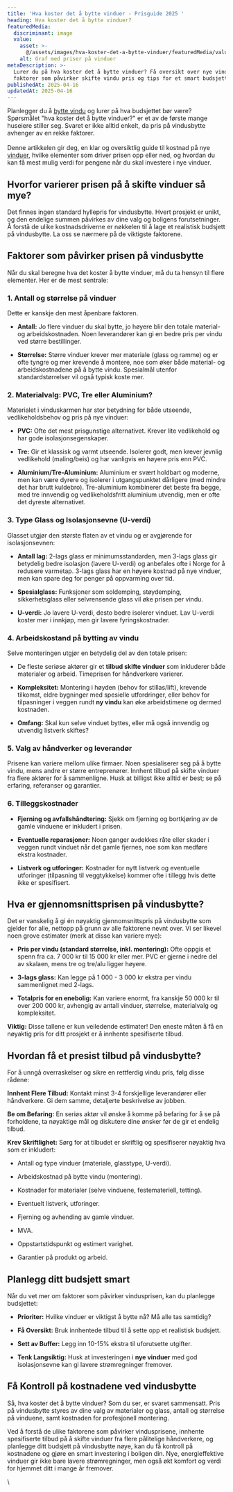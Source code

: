 ```yaml
---
title: 'Hva koster det å bytte vinduer - Prisguide 2025 '
heading: Hva koster det å bytte vinduer?
featuredMedia:
  discriminant: image
  value:
    asset: >-
      @/assets/images/hva-koster-det-a-bytte-vinduer/featuredMedia/value/asset.jpg
    alt: Graf med priser på vinduer
metaDescription: >-
  Lurer du på hva koster det å bytte vinduer? Få oversikt over nye vinduer pris,
  faktorer som påvirker skifte vindu pris og tips for et smart budsjett
publishedAt: 2025-04-16
updatedAt: 2025-04-16
---
```

Planlegger du å [bytte vindu](https://www.glass.no/bytte-vindu) og lurer på hva budsjettet bør være? Spørsmålet "hva koster det å bytte vinduer?" er et av de første mange huseiere stiller seg. Svaret er ikke alltid enkelt, da pris på vindusbytte avhenger av en rekke faktorer. \
\
Denne artikkelen gir deg, en klar og oversiktlig guide til kostnad på nye [vinduer](https://www.glass.no/vindu), hvilke elementer som driver prisen opp eller ned, og hvordan du kan få mest mulig verdi for pengene når du skal investere i nye vinduer.

## Hvorfor varierer prisen på å skifte vinduer så mye?

Det finnes ingen standard hyllepris for vindusbytte. Hvert prosjekt er unikt, og den endelige summen påvirkes av dine valg og boligens forutsetninger. Å forstå de ulike kostnadsdriverne er nøkkelen til å lage et realistisk budsjett på vindusbytte. La oss se nærmere på de viktigste faktorene.

## Faktorer som påvirker prisen på vindusbytte

Når du skal beregne hva det koster å bytte vinduer, må du ta hensyn til flere elementer. Her er de mest sentrale:

### 1. Antall og størrelse på vinduer

Dette er kanskje den mest åpenbare faktoren.

* **Antall:** Jo flere vinduer du skal bytte, jo høyere blir den totale material- og arbeidskostnaden. Noen leverandører kan gi en bedre pris per vindu ved større bestillinger.

* **Størrelse:** Større vinduer krever mer materiale (glass og ramme) og er ofte tyngre og mer krevende å montere, noe som øker både material- og arbeidskostnadene på å bytte vindu. Spesialmål utenfor standardstørrelser vil også typisk koste mer.

### 2. Materialvalg: PVC, Tre eller Aluminium?

Materialet i vinduskarmen har stor betydning for både utseende, vedlikeholdsbehov og pris på nye vinduer:

* **PVC:** Ofte det mest prisgunstige alternativet. Krever lite vedlikehold og har gode isolasjonsegenskaper.

* **Tre:** Gir et klassisk og varmt utseende. Isolerer godt, men krever jevnlig vedlikehold (maling/beis) og har vanligvis en høyere pris enn PVC.

* **Aluminium/Tre-Aluminium:** Aluminium er svært holdbart og moderne, men kan være dyrere og isolerer i utgangspunktet dårligere (med mindre det har brutt kuldebro). Tre-aluminium kombinerer det beste fra begge, med tre innvendig og vedlikeholdsfritt aluminium utvendig, men er ofte det dyreste alternativet.

### 3. Type Glass og Isolasjonsevne (U-verdi)

Glasset utgjør den største flaten av et vindu og er avgjørende for isolasjonsevnen:

* **Antall lag:** 2-lags glass er minimumsstandarden, men 3-lags glass gir betydelig bedre isolasjon (lavere U-verdi) og anbefales ofte i Norge for å redusere varmetap. 3-lags glass har en høyere kostnad på nye vinduer, men kan spare deg for penger på oppvarming over tid.

* **Spesialglass:** Funksjoner som soldemping, støydemping, sikkerhetsglass eller selvrensende glass vil øke prisen per vindu.

* **U-verdi:** Jo lavere U-verdi, desto bedre isolerer vinduet. Lav U-verdi koster mer i innkjøp, men gir lavere fyringskostnader.

### 4. Arbeidskostand på bytting av vindu

Selve monteringen utgjør en betydelig del av den totale prisen:

* De fleste seriøse aktører gir et **tilbud skifte vinduer** som inkluderer både materialer og arbeid. Timeprisen for håndverkere varierer.

* **Kompleksitet:** Montering i høyden (behov for stillas/lift), krevende tilkomst, eldre bygninger med spesielle utfordringer, eller behov for tilpasninger i veggen rundt **ny vindu** kan øke arbeidstimene og dermed kostnaden.

* **Omfang:** Skal kun selve vinduet byttes, eller må også innvendig og utvendig listverk skiftes?

### 5. Valg av håndverker og leverandør

Prisene kan variere mellom ulike firmaer. Noen spesialiserer seg på å bytte vindu, mens andre er større entreprenører. Innhent tilbud på skifte vinduer fra flere aktører for å sammenligne. Husk at billigst ikke alltid er best; se på erfaring, referanser og garantier.

### 6. Tilleggskostnader

* **Fjerning og avfallshåndtering:** Sjekk om fjerning og bortkjøring av de gamle vinduene er inkludert i prisen.

* **Eventuelle reparasjoner:** Noen ganger avdekkes råte eller skader i veggen rundt vinduet når det gamle fjernes, noe som kan medføre ekstra kostnader.

* **Listverk og utforinger:** Kostnader for nytt listverk og eventuelle utforinger (tilpasning til veggtykkelse) kommer ofte i tillegg hvis dette ikke er spesifisert.

## Hva er gjennomsnittsprisen på vindusbytte?

Det er vanskelig å gi én nøyaktig gjennomsnittspris på vindusbytte som gjelder for alle, nettopp på grunn av alle faktorene nevnt over. Vi ser likevel noen grove estimater (merk at disse kan variere mye):

* **Pris per vindu (standard størrelse, inkl. montering):** Ofte oppgis et spenn fra ca. 7 000 kr til 15 000 kr eller mer. PVC er gjerne i nedre del av skalaen, mens tre og tre/alu ligger høyere.

* **3-lags glass:** Kan legge på 1 000 - 3 000 kr ekstra per vindu sammenlignet med 2-lags.

* **Totalpris for en enebolig:** Kan variere enormt, fra kanskje 50 000 kr til over 200 000 kr, avhengig av antall vinduer, størrelse, materialvalg og kompleksitet.

**Viktig:** Disse tallene er kun veiledende estimater! Den eneste måten å få en nøyaktig pris for ditt prosjekt er å innhente spesifiserte tilbud.&#x20;

## Hvordan få et presist tilbud på vindusbytte?

For å unngå overraskelser og sikre en rettferdig vindu pris, følg disse rådene:

**Innhent Flere Tilbud:** Kontakt minst 3-4 forskjellige leverandører eller håndverkere. Gi dem samme, detaljerte beskrivelse av jobben.

**Be om Befaring:** En seriøs aktør vil ønske å komme på befaring for å se på forholdene, ta nøyaktige mål og diskutere dine ønsker før de gir et endelig tilbud.

**Krev Skriftlighet:** Sørg for at tilbudet er skriftlig og spesifiserer nøyaktig hva som er inkludert:

* Antall og type vinduer (materiale, glasstype, U-verdi).

* Arbeidskostnad på bytte vindu (montering).

* Kostnader for materialer (selve vinduene, festemateriell, tetting).

* Eventuelt listverk, utforinger.

* Fjerning og avhending av gamle vinduer.

* MVA.

* Oppstartstidspunkt og estimert varighet.

* Garantier på produkt og arbeid.

## Planlegg ditt budsjett smart

Når du vet mer om faktorer som påvirker vindusprisen, kan du planlegge budsjettet:

* **Prioriter:** Hvilke vinduer er viktigst å bytte nå? Må alle tas samtidig?

* **Få Oversikt:** Bruk innhentede tilbud til å sette opp et realistisk budsjett.

* **Sett av Buffer:** Legg inn 10-15% ekstra til uforutsette utgifter.

* **Tenk Langsiktig:** Husk at investeringen i **nye vinduer** med god isolasjonsevne kan gi lavere strømregninger fremover. 

## Få Kontroll på kostnadene ved vindusbytte

Så, hva koster det å bytte vinduer? Som du ser, er svaret sammensatt. Pris på vindusbytte styres av dine valg av materialer og glass, antall og størrelse på vinduene, samt kostnaden for profesjonell montering.

Ved å forstå de ulike faktorene som påvirker vindusprisene, innhente spesifiserte tilbud på å skifte vinduer fra flere pålitelige håndverkere, og planlegge ditt budsjett på vindusbytte nøye, kan du få kontroll på kostnadene og gjøre en smart investering i boligen din. Nye, energieffektive vinduer gir ikke bare lavere strømregninger, men også økt komfort og verdi for hjemmet ditt i mange år fremover.

\\
